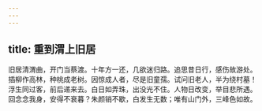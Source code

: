 ```yaml
---
---
---
```

title: 重到渭上旧居
---



旧居清渭曲，开门当蔡渡。十年方一还，几欲迷归路。追思昔日行，感伤故游处。插柳作高林，种桃成老树。因惊成人者，尽是旧童孺。试问旧老人，半为绕村墓！浮生同过客，前后递来去。白日如弄珠，出没光不住。人物日改变，举目悲所遇。回念念我身，安得不衰暮？朱颜销不歇，白发生无数；唯有山门外，三峰色如故。